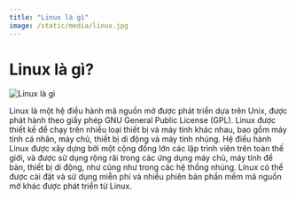 ```yaml
---
title: "Linux là gì"
image: /static/media/linux.jpg
---
```


# Linux là gì?

![Linux là gì](/static/media/linux.jpg)

Linux là một hệ điều hành mã nguồn mở được phát triển dựa trên Unix, được phát hành theo giấy phép GNU General Public License (GPL). Linux được thiết kế để chạy trên nhiều loại thiết bị và máy tính khác nhau, bao gồm máy tính cá nhân, máy chủ, thiết bị di động và máy tính nhúng. Hệ điều hành Linux được xây dựng bởi một cộng đồng lớn các lập trình viên trên toàn thế giới, và được sử dụng rộng rãi trong các ứng dụng máy chủ, máy tính để bàn, thiết bị di động, như cũng như trong các hệ thống nhúng. Linux có thể được cài đặt và sử dụng miễn phí và nhiều phiên bản phần mềm mã nguồn mở khác được phát triển từ Linux.

